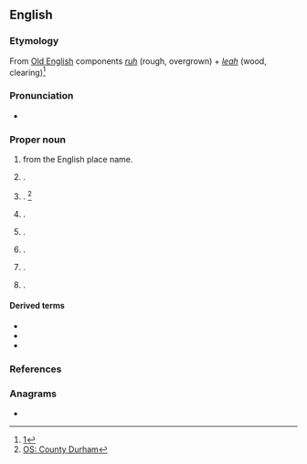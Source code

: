 ==English==
{{wikipedia}}

===Etymology===
From [[Old English]] components ''[[ruh#Old English|ruh]]'' (rough, overgrown) + ''[[leah#Old English|leah]]'' (wood, clearing)<ref>[https://www.ancestry.com/name-origin?surname=rowley]</ref>

===Pronunciation===
* {{IPA|en|qual1=variously|/ˈɹaʊli/|/ˈɹəʊli/}}

===Proper noun===
{{en-proper noun}}

# {{surname|en|[[habitational]]|from=Old English|nodot=1}} from the English place name.
# {{place|en|hamlet|co/Starland County|p/Alberta|c/Canada}}.
# {{place|en|hamlet|par/Healeyfield|co/County Durham|cc/England}} {{q|[[OS]] grid ref NZ0847}}. <ref>[https://getoutside.ordnancesurvey.co.uk/local/rowley-county-durham OS: County Durham]</ref>
# {{place|en|small village/and/civil parish|in the|co/East Riding of Yorkshire|cc/England}} {{q|OS grid ref SE9732}}.
# {{place|en|locality|co/Shropshire|cc/England}}.
# {{place|en|tiny city|co/Buchanan County|s/Iowa}}.
# {{place|en|town/and/CDP|co/Essex County|s/Massachusetts}}.
# {{place|en|unincorporated community|co/Tooele County|s/Utah}}.

====Derived terms====
* {{l|en|Rowleian}}
* {{l|en|Rowleyan}}
* {{l|en|Rowley Regis}}

===References===
<references/>

===Anagrams===
* {{anagrams|en|a=elorwy|Lowery|Lowrey|Worley|lowery|owlery|yowler}}